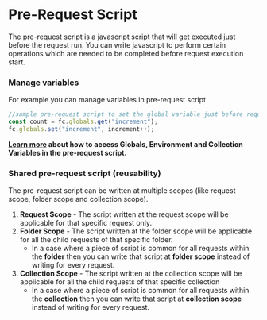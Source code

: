# Pre-Request Script
The pre-request script is a javascript script that will get executed just before the request run. You can write javascript to perform certain operations which are needed to be completed before request execution start.

### Manage variables 
For example you can manage variables in pre-request script
```ts
//sample pre-request script to set the global variable just before request run
const count = fc.globals.get("increment");
fc.globals.set("increment", increment++);
```
**[Learn more](/scripts/variables) about how to access Globals, Environment and Collection Variables in the pre-request script.**

### Shared pre-request script (reusability)
The pre-request script can be written at multiple scopes (like request scope, folder scope and collection scope).

1. **Request Scope** - The script written at the request scope will be applicable for that specific request only.
2. **Folder Scope** - The script written at the folder scope will be applicable for all the child requests of that specific folder. 
    - In a case where a piece of script is common for all requests within the **folder** then you can write that script at **folder scope** instead of writing for every request.
3. **Collection Scope** - The script written at the collection scope will be applicable for all the child requests of that specific collection
    - In a case where a piece of script is common for all requests within the **collection** then you can write that script at **collection scope** instead of writing for every request.